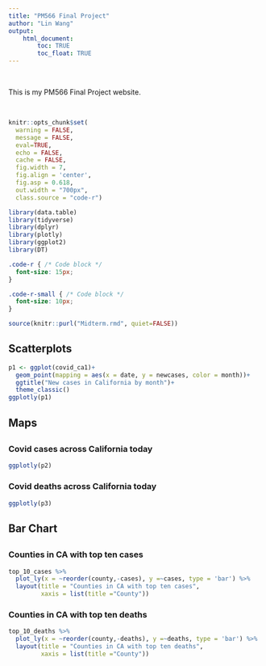 ```yaml
---
title: "PM566 Final Project"
author: "Lin Wang"
output: 
    html_document:
        toc: TRUE
        toc_float: TRUE
---
```

<br>

This is my PM566 Final Project website.

<br>

```r
knitr::opts_chunk$set(
  warning = FALSE,
  message = FALSE,
  eval=TRUE,
  echo = FALSE,
  cache = FALSE,
  fig.width = 7, 
  fig.align = 'center',
  fig.asp = 0.618,
  out.width = "700px",
  class.source = "code-r")

library(data.table)
library(tidyverse)
library(dplyr)
library(plotly)
library(ggplot2)
library(DT)
```

```css
.code-r { /* Code block */
  font-size: 15px;
}

.code-r-small { /* Code block */
  font-size: 10px;
}
```


```r
source(knitr::purl("Midterm.rmd", quiet=FALSE))
```

## Scatterplots

```r
p1 <- ggplot(covid_ca1)+
  geom_point(mapping = aes(x = date, y = newcases, color = month))+
  ggtitle("New cases in California by month")+
  theme_classic()
ggplotly(p1)
```

## Maps

##  {.tabset}

### Covid cases across California today

```r
ggplotly(p2)
```

### Covid deaths across California today

```r
ggplotly(p3)
```

## Bar Chart

##  {.tabset}

### Counties in CA with top ten cases

```r
top_10_cases %>%
  plot_ly(x = ~reorder(county,-cases), y =~cases, type = 'bar') %>%
  layout(title = "Counties in CA with top ten cases",
         xaxis = list(title ="County"))
```

### Counties in CA with top ten deaths

```r
top_10_deaths %>%
  plot_ly(x = ~reorder(county,-deaths), y =~deaths, type = 'bar') %>%
  layout(title = "Counties in CA with top ten deaths",
         xaxis = list(title ="County"))
```